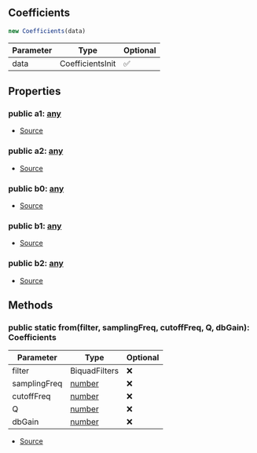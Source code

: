 ## Coefficients


```typescript
new Coefficients(data)
```
| Parameter | Type | Optional |
| ----------- | ----------- | ----------- |
| data | CoefficientsInit | ✅ |


## Properties
### public a1: [any](https://www.typescriptlang.org/docs/handbook/2/everyday-types.html#any)
- [Source](https://github.com/Androz2091/discord-player/blob/cd18f37/packages/equalizer/src/biquad/Coefficients.ts#L28)
### public a2: [any](https://www.typescriptlang.org/docs/handbook/2/everyday-types.html#any)
- [Source](https://github.com/Androz2091/discord-player/blob/cd18f37/packages/equalizer/src/biquad/Coefficients.ts#L29)
### public b0: [any](https://www.typescriptlang.org/docs/handbook/2/everyday-types.html#any)
- [Source](https://github.com/Androz2091/discord-player/blob/cd18f37/packages/equalizer/src/biquad/Coefficients.ts#L32)
### public b1: [any](https://www.typescriptlang.org/docs/handbook/2/everyday-types.html#any)
- [Source](https://github.com/Androz2091/discord-player/blob/cd18f37/packages/equalizer/src/biquad/Coefficients.ts#L33)
### public b2: [any](https://www.typescriptlang.org/docs/handbook/2/everyday-types.html#any)
- [Source](https://github.com/Androz2091/discord-player/blob/cd18f37/packages/equalizer/src/biquad/Coefficients.ts#L34)

## Methods
### public static from(filter, samplingFreq, cutoffFreq, Q, dbGain): Coefficients
| Parameter | Type | Optional |
| ----------- | ----------- | ----------- |
| filter | BiquadFilters | ❌ |
| samplingFreq | [number](https://developer.mozilla.org/en-US/docs/Web/JavaScript/Reference/Global_Objects/Number) | ❌ |
| cutoffFreq | [number](https://developer.mozilla.org/en-US/docs/Web/JavaScript/Reference/Global_Objects/Number) | ❌ |
| Q | [number](https://developer.mozilla.org/en-US/docs/Web/JavaScript/Reference/Global_Objects/Number) | ❌ |
| dbGain | [number](https://developer.mozilla.org/en-US/docs/Web/JavaScript/Reference/Global_Objects/Number) | ❌ |


- [Source](https://github.com/Androz2091/discord-player/blob/cd18f37/packages/equalizer/src/biquad/Coefficients.ts#L46)